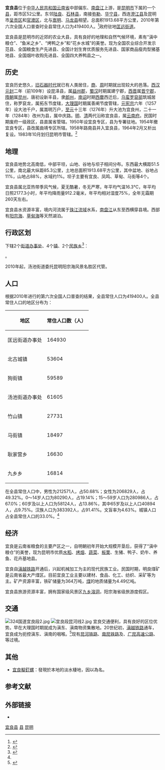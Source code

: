 {{Distinguish|彝良縣}}
{{Infobox China County
| county  = 宜良县
| Photo = {{Photomontage
| photo1a = 宜良.jpg
| photo1b = 宜良县城1.jpg
| photo2a = 宜良段昆河线2.jpg
| photo2b = 宜良客运站1.jpg
| photo3a = 324国道宜良段6.jpg
| photo3b = Dongmen in Yiliang County, Kunming.jpg
| photo4a = Faming Temple Yiliang.JPG
| photo4b = 阳宗海5.jpg
| size = 300
| spacing = 1
| color = white
| border = 1
}}
| Photoname= 从左上顺时针：宜良县北部玉泉广场、宜良县主城的街道、宜良客运站、宜良县东门广场、[[阳宗海|阳宗海]]、法明寺、[[324国道|324国道]]宜良-石林段的一所加油站、宜良段的[[昆河铁路|昆河铁路]]
| map = Location of Yiliang (Kunming) within Yunnan (China).png
| customimage = 
| Pinyin   = Yíliáng Xiàn
| Belong = [[云南省|云南省]][[昆明市|昆明市]]
| Types= [[县|县]]
| admincode = 530125
| founded = 
| seat = [[匡远街道|匡远街道]]
| officerTitle= 县长
| officer = 左广
| officerTitle2 = 县委书记
| officer2 = 张之亮
| division = 8
| town= 4
| township= 2
| subdistrict= 2
| dialect= [[云南话|云南话]]
| post code= 652100 
| phone code = 0871
| coordinate = {{coord|24|54|49|N|103|08|52|E|region:CN_type:city|display=inline,title}}
| area = 1913.68
| area land = 99%
| area water = 1%
| census yr = 2010年
| pop = 419400
| density = 
| GDP = 78.5亿元（2011年）
| web = http://www.kmyl.gov.cn/
| web_title = 宜良县人民政府
}}
'''宜良县'''位于[[中华人民共和国|中华人民共和国]][[云南省|云南省]]中部偏东、[[南盘江|南盘江]]上游，是[[昆明市|昆明市]]下属的一个[[县级行政区|县]]，距市区52公里。东邻[[陆良县|陆良]]、[[石林县|石林县]]，南接[[弥勒县|弥勒]]、[[华宁县|华宁县]]，西连[[澄江县|澄江县]]及昆明市[[呈贡区|呈贡区]]和[[官渡区|官渡区]]，北与[[嵩明县|嵩明]]、[[马龙县|马龙县]]相望。总面积1913.68平方公里，2010年第六次全国人口普查时全县常住人口为419400人。<ref name="宜良县统计局">{{cite web | language = zh-cn | publisher = 宜良县统计局 | title = 宜良县第六次全国人口普查主要数据公报 | url = http://zt.xxgk.yn.gov.cn/Canton_Model10/newsview.aspx?id=1825339 | date = 2012-06-05 | accessdate = 2012-08-08 }}{{Dead link|date=2018年7月 |bot=InternetArchiveBot |fix-attempted=yes }}</ref>政府驻地[[匡远街道|匡远街道]]。

宜良县是昆明市的近郊的农业大县，具有良好的地理和自然气候环境，素有“滇中粮仓”、“鱼米之乡”、“烤鸭之乡”和“花乡水城”的美誉。现为全国农业综合开发示范县、全国粮食生产先进县、全国计划生育优质服务先进县、国家商品瘦肉型猪基地县、全国烟叶收购先进县、全国四大养鸭县之一。
==历史==
宜良历史悠久，[[旧石器时代|旧石器时代]]就已有人类居住，[[商朝|商]]、[[周朝|周]]时期就出现较大的邑落。[[西汉|西汉]][[元封_(西汉)|元封]]二年（前109年）设昆泽县，属[[益州郡_(西汉)|益州郡]]，[[蜀汉|蜀汉]]时期属建宁郡，[[西晋|西晋]]属[[晋宁郡|晋宁郡]]，[[隋朝|隋朝]]属[[昆州|昆州]]，唐初设新丰县，隶[[郎州|郎州]]，[[南诏|南诏]]时期[[西爨|西爨]]西迁后，[[乌蛮|乌蛮]][[罗裒部|罗裒部]]筑城居住，称罗裒龙，属拓东节度辖，[[大理国|大理国]]时期属善阐节度管辖，[[元宪宗|元宪宗]]六年（1257年）设大池千户，属嵩明万户，[[至元_(忽必烈)|至元]]十三年（1276年）升大池为宜良州，二十一年（1284年）改州为县，属中庆路。[[明代|明]]、[[清代|清]]两代沿称宜良县，属[[云南府|云南府]]。民国时期废府一级政区，县直属省管辖。1950年设宜良专区，县为专署驻地。1954年撤宜良专区，县改属曲靖专区所辖。1958年路南县并入宜良县，1964年2月又析出复设。1983年10月划归昆明市管辖。<ref>{{cite web| language =zh-cn| publisher =宜良之窗| title =宜良概况| url =http://www.yiliang-china.com/info1.asp?id=62&catid=41| date =| accessdate =2012-08-08| deadurl =yes| archiveurl =https://web.archive.org/web/20120307163930/http://www.yiliang-china.com/info1.asp?id=62&catid=41| archivedate =2012-03-07}}</ref>
==地理==
宜良县地势北高南低，中部平坦，山地、谷地与坝子相间分布。东西最大横距51.5公里，南北最大纵距85.3公里，土地总面积1913.68平方公里，其中盆地、谷地占11%，山地占88%，水域约1%。坝子主要有宜良、凤鸣、草甸、马街等4个。

宜良县属北亚热带季风气候，夏无酷暑，冬无严寒，年平均气温16.3℃，年平均日照2177.3小时，年平均降雨量912.2毫米，年平均相对湿度75%，全年无霜期260天左右。

宜良县水资源丰富，境内河流属于[[珠江流域|珠江流域]]水系，[[南盘江|南盘江]]从东至西横穿县境。西部有[[阳宗海|阳宗海]]、[[草甸海|草甸海]]等天然湖泊。

== 行政区划 ==
{{PAGENAMEBASE}}下辖2个[[街道办事处|街道办事处]]、4个[[行政建制镇|镇]]、2个[[民族乡|民族乡]]<ref>{{PRC admin/ref sgc|53/01/25}}</ref>：

{{PRC admin/children|53/01/25}}。

2010年起，汤池街道委托昆明阳宗海风景名胜区代管。

==人口==
根据2010年进行的第六次全国人口普查的结果，全县常住人口为419400人。全县常住人口的地区分布为：
{| class="wikitable"
|-
! 地区 !! 常住人口数（人）
|-
| 匡远街道办事处 || 164930
|-
| 北古城镇 || 53604
|-
| 狗街镇 || 59589
|-
| 汤池街道办事处 || 61605
|-
| 竹山镇 || 27731
|-
| 马街镇 || 18497
|-
| 耿家营乡 || 16630
|-
| 九乡乡 || 16814
|}
在全县常住人口中，男性为212571人，占50.68%；女性为206829人，占49.32%。0～14岁人口为80290人，占19.14%；15～59岁人口为280986人，占67.0%；60岁及以上人口为58124人，占13.86%，其中65岁及以上人口40894人，占9.75%。汉族人口为383392人，占91.41%。文盲率为4.63%。城镇人口占全县常住人口的33.0%。<ref name="宜良县统计局"/>

==经济==
宜良是云南省粮食的主要产区之一，自明朝初年开始大规模开垦后，获得了“滇中粮仓”的美誉，现为昆明市优质[[水稻|水稻]]、[[烤烟|烤烟]]、[[蔬菜|蔬菜]]、[[板栗|板栗]]、生猪、鸭子、奶牛、养鱼、花卉基地县。

宜良自[[滇越铁路|滇越铁路]]开通后，兴起机械加工为主的现代民族工业。民国时期，明良煤矿是云南省最大产煤区。目前宜良工业主要以建材、食品、化工、纺织、采矿等为主。矿产资源丰富，铁矿储量为364万吨，[[煤|煤]]的地质储量为4.49亿吨。

宜良县旅游资源丰富，拥有国家级风景区[[九乡溶洞|九乡溶洞]]，阳宗海省级旅游度假区。

==交通==
[[File:324国道宜良段2.jpg|thumb]]
[[File:宜良段昆河线2.jpg|thumb]]
宜良交通便利，具有良好的区位优势。早在大理国时期就成为滇东、滇南物资集散地。20世纪初，[[滇越铁路|滇越铁路]]通车，宜良成为扼控滇东、滇南的咽喉。<ref>{{cite book zh |author=宜良县志编纂委员会 |title=《宜良县志》|format=M |edition=1 |location=北京 |publisher=中华书局 |date=1998|pages= |id= ISBN 978-7-101-01796-0}}</ref>现有{{rint|cn|rail}}[[昆河铁路|昆河铁路]]、{{rint|cn|rail}}[[南昆铁路|南昆铁路]]及{{中国国道名|324}}、[[广昆高速公路|广昆高速公路]]、{{中国省道名|207|P=云南}}等过境。

==其他==
* [[宜良擬釘螺|宜良擬釘螺]]：發現於本地的淡水棲地，因以為名。

== 参考文献 ==
{{reflist}}

== 外部链接 ==
{{Commonscat|Yiliang County, Kunming}}
* {{Official website|http://www.kmyl.gov.cn/|name=宜良县人民政府}}

{{宜良县行政区划}}
{{昆明市行政区划}}
{{云南行政区划}}

[[Category:宜良县|]]
[[Category:昆明区县市|县]]
[[Category:云南省县份|昆明]]